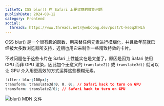 ```yaml
---
titleTC: CSS blur() 在 Safari 上要留意的效能问题
publishDate: 2024-08-12
category: Frontend
social:
  threads: https://www.threads.net/@webdong.dev/post/C-ke5q2hHLh
---
```


CSS blur() 是一个很有趣的函数，用来替任何元素进行模糊化，并且数年前就已经被大多数浏览器所支持，近期也用它来制作一些精致特效的卡片。

不过问题在于这些卡片在 Safari 上性能实在是太差了，原因是因为 Safari 使用 CPU 而非 GPU 渲染，因此加个无意义的 `translateZ()` 或 `translate3d()` 就可以让 GPU 介入用更高效的方式运算这些模糊元素。

```css
filter: blur(100px);
transform: translate3d(0, 0, 0); // Safari hack to turn on GPU
transform: translateZ(0); // Safari hack to turn on GPU
```

![blur() MDN 文件](blur-example.webp)
